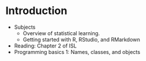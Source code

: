 # Introduction {#intro}

* Subjects
    * Overview of statistical learning.
    * Getting started with R, RStudio, and RMarkdown
* Reading: Chapter 2 of ISL
* Programming basics 1: Names, classes, and objects

